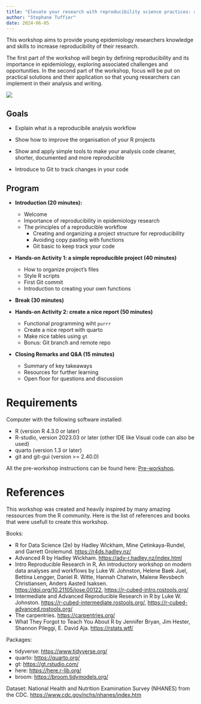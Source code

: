 ```yaml
---
title: "Elevate your research with reproducibility science practices: a R workshop for young researcher in epidemiology"
author: "Stephane Tuffier"
date: 2024-06-05
---
```


This workshop aims to provide young epidemiology researchers knowledge
and skills to increase reproducibility of their research.

The first part of the workshop will begin by defining reproducibility
and its importance in epidemiology, exploring associated challenges and
opportunities. In the second part of the workshop, focus will be put on
practical solutions and their application so that young researchers can
implement in their analysis and writing.

![](img/WS8.png)

## Goals

-   Explain what is a reproducibile analysis workflow

-   Show how to improve the organisation of your R projects

-   Show and apply simple tools to make your analysis code cleaner,
    shorter, documented and more reproducible

-   Introduce to Git to track changes in your code

## Program

-   **Introduction (20 minutes):**

    -   Welcome
    -   Importance of reproducibility in epidemiology research
    -   The principles of a reproducible workflow
        -   Creating and organizing a project structure for
            reproducibility
        -   Avoiding copy pasting with functions
        -   Git basic to keep track your code

-   **Hands-on Activity 1: a simple reproducible project (40 minutes)**

    -   How to organize project's files
    -   Style R scripts
    -   First Git commit
    -   Introduction to creating your own functions

-   **Break (30 minutes)**

-   **Hands-on Activity 2: create a nice report (50 minutes)**

    -   Functional programming wiht `purrr`
    -   Create a nice report with quarto
    -   Make nice tables using `gt`
    -   Bonus: Git branch and remote repo

-   **Closing Remarks and Q&A (15 minutes)**

    -   Summary of key takeaways
    -   Resources for further learning
    -   Open floor for questions and discussion

# Requirements

Computer with the following software installed:

-   R (version R 4.3.0 or later)
-   R-studio, version 2023.03 or later (other IDE like Visual code can
    also be used)
-   quarto (version 1.3 or later)
-   git and git-gui (version \>= 2.40.0)

All the pre-workshop instructions can be found here:
[Pre-workshop](content/00_pre-ws.qmd).

# References

This workshop was created and heavily inspired by many amazing
ressources from the R community. Here is the list of references and
books that were usefull to create this workshop.

Books:

-   R for Data Science (2e) by Hadley Wickham, Mine Çetinkaya-Rundel,
    and Garrett Grolemund. <https://r4ds.hadley.nz/>
-   Advanced R by Hadley Wickham. <https://adv-r.hadley.nz/index.html>
-   Intro Reproducible Research in R, An introductory workshop on modern
    data analyses and workflows by Luke W. Johnston, Helene Baek Juel,
    Bettina Lengger, Daniel R. Witte, Hannah Chatwin, Malene Revsbech
    Christiansen, Anders Aasted Isaksen.
    <https://doi.org/10.21105/jose.00122>,
    <https://r-cubed-intro.rostools.org/>
-   Intermediate and Advanced Reproducible Research in R by Luke W.
    Johnston. <https://r-cubed-intermediate.rostools.org/>,
    <https://r-cubed-advanced.rostools.org/>
-   The carpentries. <https://carpentries.org/>
-   What They Forgot to Teach You About R by Jennifer Bryan, Jim Hester,
    Shannon Pileggi, E. David Aja. <https://rstats.wtf/>

Packages:

-   tidyverse: <https://www.tidyverse.org/>
-   quarto: <https://quarto.org/>
-   gt: <https://gt.rstudio.com/>
-   here: <https://here.r-lib.org/>
-   broom: <https://broom.tidymodels.org/>

Dataset: National Health and Nutrition Examination Survey (NHANES) from
the CDC. <https://www.cdc.gov/nchs/nhanes/index.htm>
